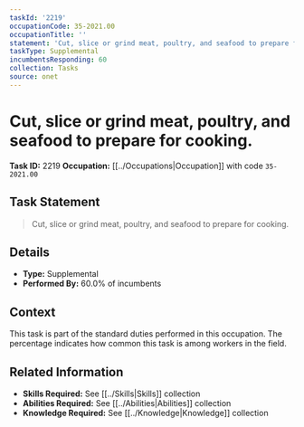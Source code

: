```yaml
---
taskId: '2219'
occupationCode: 35-2021.00
occupationTitle: ''
statement: 'Cut, slice or grind meat, poultry, and seafood to prepare for cooking.'
taskType: Supplemental
incumbentsResponding: 60
collection: Tasks
source: onet
---
```

# Cut, slice or grind meat, poultry, and seafood to prepare for cooking.

**Task ID:** 2219
**Occupation:** [[../Occupations|Occupation]] with code `35-2021.00`

## Task Statement

> Cut, slice or grind meat, poultry, and seafood to prepare for cooking.

## Details

- **Type:** Supplemental
- **Performed By:** 60.0% of incumbents

## Context

This task is part of the standard duties performed in this occupation. The percentage indicates how common this task is among workers in the field.

## Related Information

- **Skills Required:** See [[../Skills|Skills]] collection
- **Abilities Required:** See [[../Abilities|Abilities]] collection
- **Knowledge Required:** See [[../Knowledge|Knowledge]] collection
